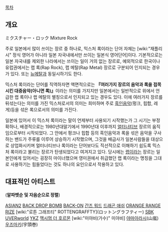 [[목차]]
== 개요 ==
ミクスチャー・ロック Mixture Rock

주로 일본에서 많이 쓰이는 장르 중 하나로, 믹스처 록이라는 단어 자체는 [wiki:"재플리시" 정식 영어가 아니라 일본 자국내에서만 쓰이는 일본식 영어단어]이다. 기본적으로는 일본 자국내를 제외한 나라에서는 쓰이는 일이 거의 없는 장르로, 예외적으로 한국이나 유럽권에서는 랩 록(Rap Rock), 랩 메탈(Rap Metal) 장르로 구분되어 인지되는 경우가 있다. 또는 [[뉴메탈]]과 동일시하기도 한다.

믹스처 록이라는 단어를 직역하자면 액면적으로는 '''『여러가지 장르의 음악과 록을 접목시킨 대중음악(아니면 록)』'''이라는 의미를 가지지만 일본에서는 일반적으로 위에서 언급한 랩 록이나 랩 메탈의 별칭으로서 인지되고 있는 경우도 있다. 이에 여러가지 장르를 뒤섞는다는 의미를 가진 믹스처로서의 의미는 희미하며 주로 [[흑인]]음악(펑크, 힙합, 레게)등을 섞은 록으로서의 의미를 가진다.

일본에 있어서 이 믹스처 록이라는 말이 언제부터 사용되기 시작했는가 그 시기는 부정확하나, 배경적으로는 1980년대말기에서 1990년대 이후까지 [[얼터너티브]] 장르의 움직임으로부터 시작되었다. 그 안에서 펑크나 힙합 등의 흑인음악과 록을 섞은 음악을 구사하는 밴드가 주류를 이루어 상승하기 시작했으며, 그것을 배급사가 일본사람들을 대상으로 상업화시키며 얼터너티브나 록이라는 단어보다도 직선적으로 이해하기 쉽도록 믹스처 록이라고 불리는 장르가 탄생되었다고 여겨지고 있다. 당시에는 [[랩]]이라는 장르는 일본인에게 있어서는 굉장히 마이너했으며 영미권에서 취급했던 랩 록이라는 명칭을 그대로 사용하기는 힘들었다는 것도 하나의 요인으로서 작용하고 있다. 

== 대표적인 아티스트 ==
('''알파벳순 및 자음순으로 정렬''')

[[ASIAN2]]
[[BACK DROP BOMB]]
[[BACK-ON]]
[[간즈 워드]]
[[드래곤 애쉬]]
[[ORANGE RANGE]]
[[RIZE]]
[wiki:"로튼 그래프티" ROTTENGRAFFTY](ロットングラフティー)
[[SBK]]
[[UVERworld]]
[[YKZ]]
[[맥시멈 더 호르몬]]
[wiki:"미야비(가수)" 미야비]
[[야마아라시]](山嵐)
[[우즈마키]](宇頭巻)
